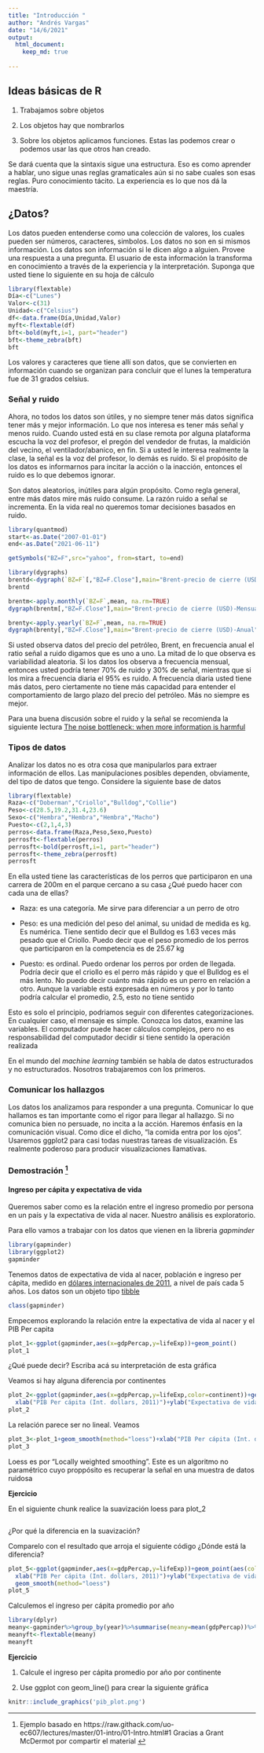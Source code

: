 ```yaml
---
title: "Introducción "
author: "Andrés Vargas"
date: "14/6/2021"
output: 
  html_document:
    keep_md: true
  
---
```


## Ideas básicas de R

1. Trabajamos sobre objetos

2. Los objetos hay que nombrarlos

3. Sobre los objetos aplicamos funciones. Estas las podemos crear o podemos usar las que otros han creado. 

Se dará cuenta que la sintaxis sigue una estructura. Eso es como aprender a hablar, uno sigue unas reglas gramaticales aún si no sabe cuales son esas reglas. Puro conocimiento tácito. La experiencia es lo que nos dá la maestría. 

## ¿Datos?

Los datos pueden entenderse como una colección de valores, los cuales pueden ser números, caracteres, simbolos. Los datos no son en si mismos información. Los datos son información si le dicen algo a alguien. Provee una respuesta a una pregunta. El usuario de esta información la transforma en conocimiento a través de la experiencia y la interpretación. Suponga que usted tiene lo siguiente en su hoja de cálculo

```r
library(flextable)
Día<-c("Lunes")
Valor<-c(31)
Unidad<-c("Celsius")
df<-data.frame(Día,Unidad,Valor)
myft<-flextable(df)
bft<-bold(myft,i=1, part="header")
bft<-theme_zebra(bft)
bft
```

Los valores y caracteres que tiene allí son datos, que se convierten en información cuando se organizan para concluir que el lunes la temperatura fue de 31 grados celsius. 


### Señal y ruido 


Ahora, no todos los datos son útiles, y no siempre tener más datos significa tener más y mejor información. Lo que nos interesa es tener más señal y menos ruido. Cuando usted está en su clase remota por alguna plataforma escucha la voz del profesor, el pregón del vendedor de frutas, la maldición del vecino, el ventilador/abanico, en fin. Si a usted le interesa realmente la clase, la señal es la voz del profesor, lo demás es ruido. Si el propósito de los datos es informarnos para incitar la acción o la inacción, entonces el ruido es lo que debemos ignorar. 

Son datos aleatorios, inútiles para algún propósito. Como regla general, entre más datos mire más ruido consume. La razón ruido a señal se incrementa. En la vida real no queremos tomar decisiones basados en ruido. 

```r
library(quantmod)
start<-as.Date("2007-01-01")
end<-as.Date("2021-06-11")

getSymbols("BZ=F",src="yahoo", from=start, to=end)

library(dygraphs)
brentd<-dygraph(`BZ=F`[,"BZ=F.Close"],main="Brent-precio de cierre (USD)-Diario")
brentd

```

```r

brentm<-apply.monthly(`BZ=F`,mean, na.rm=TRUE)
dygraph(brentm[,"BZ=F.Close"],main="Brent-precio de cierre (USD)-Mensual")
```

```r
brenty<-apply.yearly(`BZ=F`,mean, na.rm=TRUE)
dygraph(brenty[,"BZ=F.Close"],main="Brent-precio de cierre (USD)-Anual")

```

Si usted observa datos del precio del petróleo, Brent, en frecuencia anual el ratio señal a ruido digamos que es uno a uno. La mitad de lo que observa es variabilidad aleatoria. Si los datos los observa a frecuencia mensual, entonces usted podría tener 70% de ruido y 30% de señal, mientras que si los mira a frecuencia diaria el 95% es ruido. A frecuencia diaria usted tiene más datos, pero ciertamente no tiene más capacidad para entender el comportamiento de largo plazo del precio del petróleo. Más no siempre es mejor. 

Para una buena discusión sobre el ruido y la señal se recomienda la siguiente lectura [The noise bottleneck: when more information is harmful](https://fs.blog/2012/05/noise-and-signal-nassim-taleb/)

### Tipos de datos

Analizar los datos no es otra cosa que manipularlos para extraer información de ellos. Las manipulaciones posibles dependen, obviamente, del tipo de datos que tengo. Considere la siguiente base de datos

```r
library(flextable)
Raza<-c("Doberman","Criollo","Bulldog","Collie")
Peso<-c(28.5,19.2,31.4,23.6)
Sexo<-c("Hembra","Hembra","Hembra","Macho")
Puesto<-c(2,1,4,3)
perros<-data.frame(Raza,Peso,Sexo,Puesto)
perrosft<-flextable(perros)
perrosft<-bold(perrosft,i=1, part="header")
perrosft<-theme_zebra(perrosft)
perrosft
```

En ella usted tiene las características de los perros que participaron en una carrera de 200m en el parque cercano a su casa ¿Qué puedo hacer con cada una de ellas?

- Raza: es una categoría. Me sirve para diferenciar a un perro de otro

- Peso: es una medición del peso del animal, su unidad de medida es kg. Es numérica. Tiene sentido decir que el Bulldog es 1.63 veces más pesado que el Criollo. Puedo decir que el peso promedio de los perros que participaron en la competencia es de 25.67 kg

- Puesto: es ordinal. Puedo ordenar los perros por orden de llegada. Podría decir que el criollo es el perro más rápido y que el Bulldog es el más lento. No puedo decir cuánto más rápido es un perro en relación a otro. Aunque la variable está expresada en números y por lo tanto podría calcular el promedio, 2.5, esto no tiene sentido

Esto es solo el principio, podriamos seguir con diferentes categorizaciones. En cualquier caso, el mensaje es simple. Conozca los datos, examine las variables. El computador puede hacer cálculos complejos, pero no es responsabilidad del computador decidir si tiene sentido la operación realizada

En el mundo del *machine learning* también se habla de datos estructurados y no estructurados. Nosotros trabajaremos con los primeros. 


### Comunicar los hallazgos

Los datos los analizamos para responder a una pregunta. Comunicar lo que hallamos es tan importante como el rigor para llegar al hallazgo. Si no comunica bien no persuade, no incita a la acción. Haremos énfasis en la comunicación visual. Como dice el dicho, "la comida entra por los ojos". Usaremos ggplot2 para casi todas nuestras tareas de visualización. Es realmente poderoso para producir visualizaciones llamativas. 

### Demostración ^[Ejemplo basado en https://raw.githack.com/uo-ec607/lectures/master/01-intro/01-Intro.html#1 Gracias a Grant McDermot por compartir el material ]

#### Ingreso per cápita y expectativa de vida

Queremos saber como es la relación entre el ingreso promedio por persona en un país y la expectativa de vida al nacer. Nuestro análisis es exploratorio. 

Para ello vamos a trabajar con los datos que vienen en la libreria *gapminder*

```r
library(gapminder)
library(ggplot2)
gapminder

```

Tenemos datos de expectativa de vida al nacer, población e ingreso per cápita, medido en [dólares internacionales de 2011](https://datahelpdesk.worldbank.org/knowledgebase/articles/114944-what-is-an-international-dollar),  a nivel de país cada 5 años. Los datos son un objeto tipo [tibble](https://tibble.tidyverse.org/)


```r
class(gapminder)
```

Empecemos explorando la relación entre la expectativa de vida al nacer y el PIB Per capita

```r
plot_1<-ggplot(gapminder,aes(x=gdpPercap,y=lifeExp))+geom_point()
plot_1
```

¿Qué puede decir? Escriba acá su interpretación de esta gráfica



Veamos si hay alguna diferencia por continentes

```r
plot_2<-ggplot(gapminder,aes(x=gdpPercap,y=lifeExp,color=continent))+geom_point()+
  xlab("PIB Per cápita (Int. dollars, 2011)")+ylab("Expectativa de vida al nacer (años)")
plot_2
```

La relación parece ser no lineal. Veamos

```r
plot_3<-plot_1+geom_smooth(method="loess")+xlab("PIB Per cápita (Int. dollars, 2011)")+ylab("Expectativa de vida al nacer (años)")
plot_3
```

Loess es por "Locally weighted smoothing". Este es un algoritmo no paramétrico cuyo proppósito es recuperar la señal en una muestra de datos ruidosa

**Ejercicio**

En el siguiente chunk realice la suavización loess para plot_2

```r

```


¿Por qué la diferencia en la suavización?

Comparelo con el resultado que arroja el siguiente código ¿Dónde está la diferencia?

```r
plot_5<-ggplot(gapminder,aes(x=gdpPercap,y=lifeExp))+geom_point(aes(color=continent))+
  xlab("PIB Per cápita (Int. dollars, 2011)")+ylab("Expectativa de vida al nacer (años)")+
  geom_smooth(method="loess")
plot_5
```

Calculemos el ingreso per cápita promedio por año

```r
library(dplyr)
meany<-gapminder%>%group_by(year)%>%summarise(meany=mean(gdpPercap))%>%ungroup
meanyft<-flextable(meany)
meanyft
```

**Ejercicio**

1. Calcule el ingreso per cápita promedio por año por continente

2. Use ggplot con geom_line() para crear la siguiente gráfica



```r
knitr::include_graphics('pib_plot.png')

```


